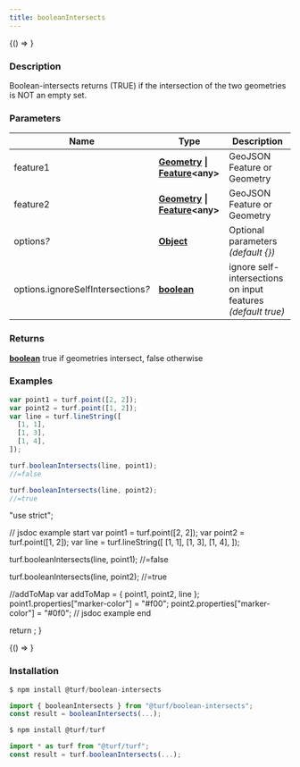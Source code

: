 ```yaml
---
title: booleanIntersects
---
```



<!-- Expose turf as global var for experimenting in the browser console -->

<BrowserOnly>{() => <WindowTurfGlobal turf={turf} />}</BrowserOnly>

### Description

Boolean-intersects returns (TRUE) if the intersection of the two geometries is NOT an empty set.

### Parameters

| Name                                    | Type                                                                                                                                 | Description                                                  |
| --------------------------------------- | ------------------------------------------------------------------------------------------------------------------------------------ | ------------------------------------------------------------ |
| feature1                                | **[Geometry](https://tools.ietf.org/html/rfc7946#section-3.1) \| [Feature](https://tools.ietf.org/html/rfc7946#section-3.2)\<any\>** | GeoJSON Feature or Geometry                                  |
| feature2                                | **[Geometry](https://tools.ietf.org/html/rfc7946#section-3.1) \| [Feature](https://tools.ietf.org/html/rfc7946#section-3.2)\<any\>** | GeoJSON Feature or Geometry                                  |
| options<i>?</i>                         | **[Object](https://developer.mozilla.org/docs/Web/JavaScript/Reference/Global_Objects/Object)**                                      | Optional parameters _(default \{\})_                         |
| options.ignoreSelfIntersections<i>?</i> | **[boolean](https://developer.mozilla.org/docs/Web/JavaScript/Reference/Global_Objects/Boolean)**                                    | ignore self-intersections on input features _(default true)_ |

### Returns

**[boolean](https://developer.mozilla.org/docs/Web/JavaScript/Reference/Global_Objects/Boolean)** true if geometries intersect, false otherwise

### Examples

```javascript
var point1 = turf.point([2, 2]);
var point2 = turf.point([1, 2]);
var line = turf.lineString([
  [1, 1],
  [1, 3],
  [1, 4],
]);

turf.booleanIntersects(line, point1);
//=false

turf.booleanIntersects(line, point2);
//=true
```

  "use strict";

  // jsdoc example start
  var point1 = turf.point([2, 2]);
  var point2 = turf.point([1, 2]);
  var line = turf.lineString([
    [1, 1],
    [1, 3],
    [1, 4],
  ]);

  turf.booleanIntersects(line, point1);
  //=false

  turf.booleanIntersects(line, point2);
  //=true

  //addToMap
  var addToMap = { point1, point2, line };
  point1.properties["marker-color"] = "#f00";
  point2.properties["marker-color"] = "#0f0";
  // jsdoc example end

  return <ExampleMap addToMap={addToMap} />;
}

<BrowserOnly>{() => <Map0 />}</BrowserOnly>

### Installation

```javascript
$ npm install @turf/boolean-intersects

import { booleanIntersects } from "@turf/boolean-intersects";
const result = booleanIntersects(...);
```

```javascript
$ npm install @turf/turf

import * as turf from "@turf/turf";
const result = turf.booleanIntersects(...);
```
